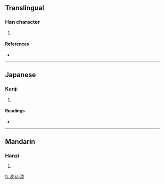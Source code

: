 ==Translingual==

===Han character===
{{Han char|rn=85|rad=水|as=08|sn=11|four=3411<sub>4</sub>|canj=水土金土 (EGCG)}}

# {{defn|Han|sort=水08}}

====References====
* {{Han ref|kx=0629.260|dkj=17638|hdz=31640.050|uh=6DD5|ud=28117|bh=D5FB|bd=54779}}

----

==Japanese==

===Kanji===
{{ja-kanji|grade=|rs=水08}}

# {{defn|Japanese|sort=水08}}

====Readings====
* {{ja-readings|on=[[りく]] (riku), [[ろく]] (roku)|kun=}}

----

==Mandarin==

===Hanzi===
{{cmn-hanzi|pin=[[lù]] ([[lu4]])|wg=lu<sup>4</sup>}}

# {{defn|Mandarin|sort=水08}}

[[fr:淕]]
[[ja:淕]]